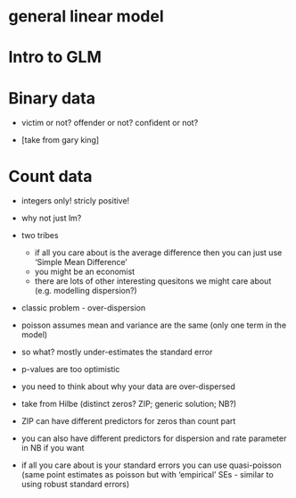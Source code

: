 # general linear model{.unnumbered}

# Intro to GLM

# Binary data

- victim or not? offender or not? confident or not?

- [take from gary king]

# Count data

- integers only! stricly positive!

- why not just lm?

- two tribes
  - if all you care about is the average difference then you can just use 'Simple Mean Difference'
  - you might be an economist
  - there are lots of other interesting quesitons we might care about (e.g. modelling dispersion?)
  
- classic problem - over-dispersion

- poisson assumes mean and variance are the same (only one term in the model)
- so what? mostly under-estimates the standard error
- p-values are too optimistic

- you need to think about why your data are over-dispersed

- take from Hilbe (distinct zeros? ZIP; generic solution; NB?)
- ZIP can have different predictors for zeros than count part
- you can also have different predictors for dispersion and rate parameter in NB if you want


- if all you care about is your standard errors you can use quasi-poisson (same point estimates as poisson but with 'empirical' SEs - similar to using robust standard errors)